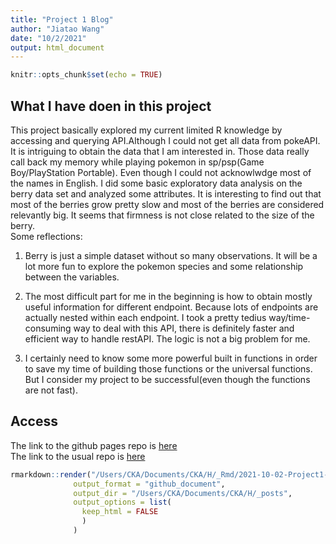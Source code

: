 ```yaml
---
title: "Project 1 Blog"
author: "Jiatao Wang"
date: "10/2/2021"
output: html_document
---
```


```r
knitr::opts_chunk$set(echo = TRUE)
```
## What I have doen in this project  

This project basically explored my current limited R knowledge by accessing and querying API.Although I could not get all data from pokeAPI. It is intriguing to obtain the data that I am interested in. Those data really call back my memory while playing pokemon in sp/psp(Game Boy/PlayStation Portable). Even though I could not acknowlwdge most of the names in English. I did some basic exploratory data analysis on the berry data set and analyzed some attributes. It is interesting to find out that most of the berries grow pretty slow and most of the berries are considered relevantly big. It seems that firmness is not close related to the size of the berry.  
Some reflections:  

1. Berry is just a simple dataset without so many observations. It will be a lot more fun to explore the pokemon species and some relationship between the variables.  

2. The most difficult part for me in the beginning is how to obtain mostly useful information for different endpoint. Because lots of endpoints are actually nested within each endpoint. I took a pretty tedius way/time-consuming way to deal with this API, there is definitely faster and efficient way to handle restAPI. The logic is not a big problem for me.  

3. I certainly need to know some more powerful built in functions in order to save my time of building those functions or the universal functions. But I consider my project to be successful(even though the functions are not fast).  

## Access 
The link to the github pages repo is [here](https://ckatony.github.io/ST558-Project-1-/)  
The link to the usual repo is [here](https://github.com/CKATONY/ST558-Project-1-/tree/main)






```r
rmarkdown::render("/Users/CKA/Documents/CKA/H/_Rmd/2021-10-02-Project1-Blog-Post.Rmd", 
              output_format = "github_document", 
              output_dir = "/Users/CKA/Documents/CKA/H/_posts",
              output_options = list(
                keep_html = FALSE
                )
              )

```